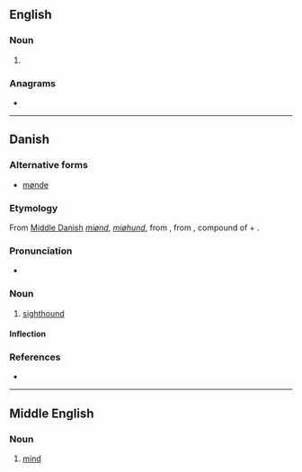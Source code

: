 ==English==

===Noun===
{{en-noun}}

# {{obsolete spelling of|mind|lang=en}}

===Anagrams===
* {{l|en|Mendy}}

----

==Danish==

===Alternative forms===
* [[mønde]] {{qualifier|obsolete}}

===Etymology===
From [[w:Middle Danish|Middle Danish]] ''[[miønd]]'', ''[[miøhund]]'', from {{etyl|gmq-oda|da}} {{m|gmq-oda|miohund|miōhund}}, from {{etyl|non|da}} {{m|non|mjóhundr}}, compound of {{m|non|mjór||thin, slender}} + {{m|non|hundr||dog}}.

===Pronunciation===
* {{IPA|/mønə/|[ˈmønə]|lang=da}}

===Noun===
{{da-noun|n|r}}

# [[sighthound]]

====Inflection====
{{da-noun-infl|n|r}}

===References===
* {{R:ODS online}}

----

==Middle English==
<!--this Middle English entry was created using Template:new enm entry-->

===Noun===
{{enm-noun}}

# [[mind]]